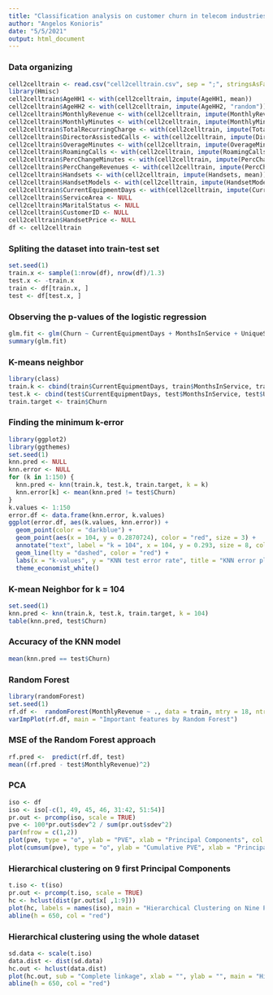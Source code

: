 ---
title: "Classification analysis on customer churn in telecom industries "
author: "Angelos Konioris"
date: "5/5/2021"
output: html_document
---

### Data organizing

```{r, include = TRUE, message = FALSE, warning = FALSE}
cell2celltrain <- read.csv("cell2celltrain.csv", sep = ";", stringsAsFactors = TRUE)
library(Hmisc)
cell2celltrain$AgeHH1 <- with(cell2celltrain, impute(AgeHH1, mean))
cell2celltrain$AgeHH2 <- with(cell2celltrain, impute(AgeHH2, "random"))
cell2celltrain$MonthlyRevenue <- with(cell2celltrain, impute(MonthlyRevenue, mean))
cell2celltrain$MonthlyMinutes <- with(cell2celltrain, impute(MonthlyMinutes, mean))
cell2celltrain$TotalRecurringCharge <- with(cell2celltrain, impute(TotalRecurringCharge, mean))
cell2celltrain$DirectorAssistedCalls <- with(cell2celltrain, impute(DirectorAssistedCalls, median))
cell2celltrain$OverageMinutes <- with(cell2celltrain, impute(OverageMinutes, median))
cell2celltrain$RoamingCalls <- with(cell2celltrain, impute(RoamingCalls, median))
cell2celltrain$PercChangeMinutes <- with(cell2celltrain, impute(PercChangeMinutes, "random"))
cell2celltrain$PercChangeRevenues <- with(cell2celltrain, impute(PercChangeRevenues, "random"))
cell2celltrain$Handsets <- with(cell2celltrain, impute(Handsets, mean))
cell2celltrain$HandsetModels <- with(cell2celltrain, impute(HandsetModels, mean))
cell2celltrain$CurrentEquipmentDays <- with(cell2celltrain, impute(CurrentEquipmentDays, mean))
cell2celltrain$ServiceArea <- NULL
cell2celltrain$MaritalStatus <- NULL
cell2celltrain$CustomerID <- NULL
cell2celltrain$HandsetPrice <- NULL
df <- cell2celltrain
```

### Spliting the dataset into train-test set

```{r,include = TRUE}
set.seed(1)
train.x <- sample(1:nrow(df), nrow(df)/1.3)
test.x <- -train.x
train <- df[train.x, ]
test <- df[test.x, ]
```

### Observing the p-values of the logistic regression

```{r, include = TRUE}
glm.fit <- glm(Churn ~ CurrentEquipmentDays + MonthsInService + UniqueSubs + HandsetRefurbished, data = train, family = binomial)
summary(glm.fit)
```

### K-means neighbor

```{r,include = TRUE, message = FALSE, warning = FALSE}
library(class)
train.k <- cbind(train$CurrentEquipmentDays, train$MonthsInService, train$UniqueSubs, train$HandsetRefurbished)
test.k <- cbind(test$CurrentEquipmentDays, test$MonthsInService, test$UniqueSubs, test$HandsetRefurbished)
train.target <- train$Churn
```

### Finding the minimum k-error

```{r,include = TRUE, message = FALSE, warning = FALSE}
library(ggplot2)
library(ggthemes)
set.seed(1)
knn.pred <- NULL
knn.error <- NULL
for (k in 1:150) {
  knn.pred <- knn(train.k, test.k, train.target, k = k)
  knn.error[k] <- mean(knn.pred != test$Churn)
}
k.values <- 1:150
error.df <- data.frame(knn.error, k.values)
ggplot(error.df, aes(k.values, knn.error)) +
  geom_point(color = "darkblue") +
  geom_point(aes(x = 104, y = 0.2870724), color = "red", size = 3) + 
  annotate("text", label = "k = 104", x = 104, y = 0.293, size = 8, color = "red") +
  geom_line(lty = "dashed", color = "red") +
  labs(x = "k-values", y = "KNN test error rate", title = "KNN error plot") +
  theme_economist_white()
```

### K-mean Neighbor for k = 104

```{r,include = TRUE}
set.seed(1)
knn.pred <- knn(train.k, test.k, train.target, k = 104)
table(knn.pred, test$Churn)
```

### Accuracy of the KNN model

```{r, include = TRUE}
mean(knn.pred == test$Churn)
```

### Random Forest 

```{r, include = TRUE, message = FALSE, warning = FALSE}
library(randomForest)
set.seed(1)
rf.df <-  randomForest(MonthlyRevenue ~ ., data = train, mtry = 18, ntree = 500, importance = TRUE)
varImpPlot(rf.df, main = "Important features by Random Forest")
```

### MSE of the Random Forest approach

```{r, include = TRUE}
rf.pred <-  predict(rf.df, test)
mean((rf.pred - test$MonthlyRevenue)^2)
```

### PCA

```{r,include = TRUE}
iso <- df
iso <- iso[-c(1, 49, 45, 46, 31:42, 51:54)]
pr.out <- prcomp(iso, scale = TRUE)
pve <- 100*pr.out$sdev^2 / sum(pr.out$sdev^2)
par(mfrow = c(1,2))
plot(pve, type = "o", ylab = "PVE", xlab = "Principal Components", col = "darkblue")
plot(cumsum(pve), type = "o", ylab = "Cumulative PVE", xlab = "Principal Components", col = "red")
```

### Hierarchical clustering on 9 first Principal Components

```{r, include=TRUE}
t.iso <- t(iso)
pr.out <- prcomp(t.iso, scale = TRUE)
hc <- hclust(dist(pr.out$x[ ,1:9]))
plot(hc, labels = names(iso), main = "Hierarchical Clustering on Nine Principal Components", xlab = "", ylab = "", sub = "Complete linkage")
abline(h = 650, col = "red")
```

### Hierarchical clustering using the whole dataset

```{r, include = TRUE}
sd.data <- scale(t.iso)
data.dist <- dist(sd.data)
hc.out <- hclust(data.dist)
plot(hc.out, sub = "Complete linkage", xlab = "", ylab = "", main = "Hierarchical Clustering to the whole dataset")
abline(h = 650, col = "red")
```
